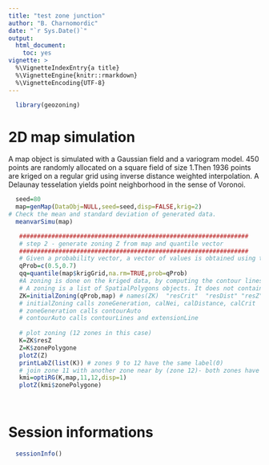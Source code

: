 ```yaml
---
title: "test zone junction"
author: "B. Charnomordic"
date: "`r Sys.Date()`"
output:
  html_document:
    toc: yes
vignette: >
  %\VignetteIndexEntry{a title}
  %\VignetteEngine{knitr::rmarkdown}
  %\VignetteEncoding{UTF-8}
---
```


```r
  library(geozoning)
```


# 2D map simulation 
A map object is simulated with a Gaussian field and a variogram model. 450 points are randomly allocated on a square field of size 1.Then 1936 points are kriged on a regular grid using inverse distance weighted interpolation. A Delaunay tesselation yields point neighborhood in the sense of Voronoi.

```r
  seed=80
  map=genMap(DataObj=NULL,seed=seed,disp=FALSE,krig=2)
# Check the mean and standard deviation of generated data.
  meanvarSimu(map)
```

```r
   ################################################################
   # step 2 - generate zoning Z from map and quantile vector 
   ################################################################
   # Given a probability vector, a vector of values is obtained using the quantile function.
   qProb=c(0.5,0.7)
   qq=quantile(map$krigGrid,na.rm=TRUE,prob=qProb)
   #A zoning is done on the kriged data, by computing the contour lines corresponding to the vector qq of quantile values corresponding to the probability vector, trimming them to the map boundary and defining zones corresponding to the closed contour lines.
   # A zoning is a list of SpatialPolygons objects. It does not contain data, only polygon geometry.
   ZK=initialZoning(qProb,map) # names(ZK)  "resCrit"  "resDist" "resZ" "cL" "qProb"
   # initialZoning calls zoneGeneration, calNei, calDistance, calCrit
   # zoneGeneration calls contourAuto
   # contourAuto calls contourLines and extensionLine
 
   # plot zoning (12 zones in this case)
   K=ZK$resZ
   Z=K$zonePolygone
   plotZ(Z)
   printLabZ(list(K)) # zones 9 to 12 have the same label(0)
   # join zone 11 with another zone near by (zone 12)- both zones have the same label
   kmi=optiRG(K,map,11,12,disp=1)
   plotZ(kmi$zonePolygone)
  
   
```


# Session informations
```r
  sessionInfo()
```

